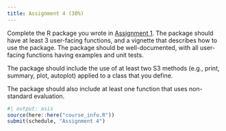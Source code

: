 ```yaml
---
title: Assignment 4 (30%)
---
```


Complete the R package you wrote in [Assignment 1](A1.qmd). The package should have at least 3 user-facing functions, and a vignette that describes how to use the package. The package should be well-documented, with all user-facing functions having examples and unit tests.

The package should include the use of at least two S3 methods (e.g., print, summary, plot, autoplot) applied to a class that you define.

The package should also include at least one function that uses non-standard evaluation.

```r
#| output: asis
source(here::here("course_info.R"))
submit(schedule, "Assignment 4")
```
